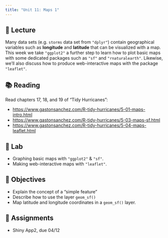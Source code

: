 ```yaml
---
title: "Unit 11: Maps 1"
---
```



## 📖 Lecture

Many data sets (e.g. `storms` data set from `"dplyr"`) contain geographical variables such as **longitude** and **latitude** that can be visualized with a map.
This week we take `"ggplot2"` a further step to learn how to plot basic maps with some dedicated packages such as `"sf"` and `"rnaturalearth"`.
Likewise, we'll also discuss how to produce web-interactive maps with the package `"leaflet"`.



## 📚 Reading

Read chapters 17, 18, and 19 of "Tidy Hurricanes":

- <a href="https://www.gastonsanchez.com/R-tidy-hurricanes/5-01-maps-intro.html" target="_blank">https://www.gastonsanchez.com/R-tidy-hurricanes/5-01-maps-intro.html</a>
- <a href="https://www.gastonsanchez.com/R-tidy-hurricanes/5-03-maps-sf.html" target="_blank">https://www.gastonsanchez.com/R-tidy-hurricanes/5-03-maps-sf.html</a>
- <a href="https://www.gastonsanchez.com/R-tidy-hurricanes/5-04-maps-leaflet.html" target="_blank">https://www.gastonsanchez.com/R-tidy-hurricanes/5-04-maps-leaflet.html</a>


## 🔬 Lab

- Graphing basic maps with `"ggplot2"` & `"sf"`.
- Making web-interactive maps with `"leaflet"`.



## 🎯 Objectives

- Explain the concept of a "simple feature"
- Describe how to use the layer `geom_sf()`
- Map latitude and longitude coordinates in a `geom_sf()` layer.



## 🔔 Assignments

- Shiny App2, due 04/12
